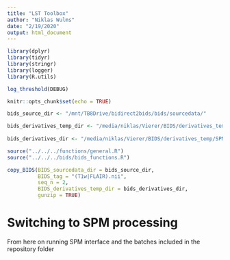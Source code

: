 ```yaml
---
title: "LST Toolbox"
author: "Niklas Wulms"
date: "2/19/2020"
output: html_document
---
```


```r
library(dplyr)
library(tidyr)
library(stringr)
library(logger)
library(R.utils)

log_threshold(DEBUG)

knitr::opts_chunk$set(echo = TRUE)

bids_source_dir <- "/mnt/TB8Drive/bidirect2bids/bids/sourcedata/"

bids_derivatives_temp_dir <- "/media/niklas/Vierer/BIDS/derivatives_temp/SPM/LST"
  
bids_derivatives_dir <- "/media/niklas/Vierer/BIDS/derivatives_temp/SPM/LST"

source("../../../functions/general.R")
source("../../../bids/bids_functions.R")
```

```r
copy_BIDS(BIDS_sourcedata_dir = bids_source_dir, 
          BIDS_tag = "(T1w|FLAIR).nii", 
          seq_n = 2, 
          BIDS_derivatives_temp_dir = bids_derivatives_dir,
          gunzip = TRUE)
```

# Switching to SPM processing

From here on running SPM interface and the batches included in the repository folder

